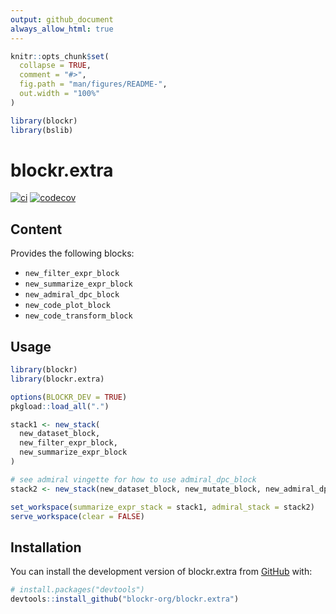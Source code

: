 ```yaml
---
output: github_document
always_allow_html: true
---
```


<!-- README.md is generated from README.Rmd. Please edit that file -->

```r
knitr::opts_chunk$set(
  collapse = TRUE,
  comment = "#>",
  fig.path = "man/figures/README-",
  out.width = "100%"
)

library(blockr)
library(bslib)
```

# blockr.extra

<!-- badges: start -->
[![ci](https://github.com/blockr-org/blockr.extra/actions/workflows/ci.yml/badge.svg)](https://github.com/blockr-org/blockr.extra/actions/workflows/ci.yml)
[![codecov](https://codecov.io/github/blockr-org/blockr.extra/graph/badge.svg?token=9AO88LK8FJ)](https://codecov.io/github/blockr-org/blockr)
<!-- badges: end -->

## Content

Provides the following blocks:

- `new_filter_expr_block`
- `new_summarize_expr_block`
- `new_admiral_dpc_block`
- `new_code_plot_block`
- `new_code_transform_block`

## Usage

```r
library(blockr)
library(blockr.extra)

options(BLOCKR_DEV = TRUE)
pkgload::load_all(".")

stack1 <- new_stack(
  new_dataset_block,
  new_filter_expr_block,
  new_summarize_expr_block
)

# see admiral vingette for how to use admiral_dpc_block
stack2 <- new_stack(new_dataset_block, new_mutate_block, new_admiral_dpc_block)

set_workspace(summarize_expr_stack = stack1, admiral_stack = stack2)
serve_workspace(clear = FALSE)
```

## Installation

You can install the development version of blockr.extra from [GitHub](https://github.com/) with:

```r
# install.packages("devtools")
devtools::install_github("blockr-org/blockr.extra")
```
